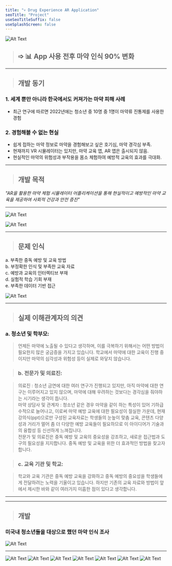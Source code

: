 ```yaml
---
title: "💀 Drug Experience AR Application"
seoTitle: "Project"
useSeoTitleSuffix: false
useSplashScreen: false
---
```



![Alt Text](/103.png)

> ## ➩ 📊 App 사용 전후 마약 인식 90% 변화


___


> ## 개발 동기   
###  1. 세계 뿐만 아니라 한국에서도 커져가는 마약 피해 사례     
- 최근 연구에 따르면 2022년에는 청소년 중 10명 중 1명이 마약류 진통제를 사용한 경험     
###  2. 경험해볼 수 없는 현실   
- 쉽게 접하는 마약 정보로 마약을 경험해보고 싶은 호기심, 마약 경각심 부족.  
- 현재까지 VR 시뮬레이터는 있지만, 마약 교육 앱, AR 앱은 출시되지 않음.     
- 현실적인 마약의 위험성과 부작용을 몸소 체험하여 예방적 교육의 효과를 극대화.  

___

> ## 개발 목적      
*"AR을 활용한 마약 체험 시뮬레이터 어플리케이션을 통해 현실적이고 예방적인 마약 교육을 제공하여 사회적 건강과 안전 증진”*   
___

![Alt Text](/43.png)

![Alt Text](/44.png)    

___
> ## 문제 인식
a. 부족한 중독 예방 및 교육 방법    
b. 부정확한 인식 및 부족한 교육 자료    
c. 예방과 교육의 인터렉티브 부재    
d. 실험적 학습 기회 부재    
e. 부족한 데이터 기반 접근  

![Alt Text](/d7.jpg)


___
> ## 실제 이해관계자의 의견
### a. 청소년 및 학부모:

> 언제든 마약에 노출될 수 있다고 생각하며, 이를 극복하기 위해서는 어떤 방법이 필요한지 많은 궁금증을 가지고 있습니다. 학교에서 마약에 대한 교육이 진행 중이지만 마약의 심각성과 위험성 등이 실제로 와닿지 않습니다.

> ### b. 전문가 및 의료진:

> 의료진 : 청소년 금연에 대한 여러 연구가 진행되고 있지만, 아직 마약에 대한 연구는 이루어지고 있지 않으며, 마약에 대해 우려하는 것보다는 경각심을 줘야하는 시기라는 생각이 듭니다.  
마약 상담사 및 관계자 : 청소년 같은 경우 마약을 같이 하는 특성이 있어 기하급수적으로 늘어나고, 이로써 마약 예방 교육에 대한 필요성이 절실한 가운데, 현재 강의식(ppt)으로만 구성된 교육자료는 학생들의 눈높이 맞춤 교육, 콘텐츠 다양성과 거리가 멀어 좀 더 다양한 예방 교육들이 필요하므로 이 아이디어가 기술과의 융합성 등 신선하게 느껴집니다.     
전문가 및 의료진은 중독 예방 및 교육의 중요성을 강조하고, 새로운 접근법과 도구의 필요성을 지지합니다. 중독 예방 및 교육을 위한 더 효과적인 방법을 찾고자 합니다.

> ### c. 교육 기관 및 학교:

> 학교와 교육 기관은 중독 예방 교육을 강화하고 중독 예방의 중요성을 학생들에게 전달하려는 노력을 기울이고 있습니다. 하지만 기존의 교육 자료와 방법이 앞에서 제시한 바와 같이 여러가지 미흡한 점이 있다고 생각합니다.



___
___
> ## 개발
### 미국내 청소년들을 대상으로 했던 마약 인식 조사
![Alt Text](/8.png)

___

![Alt Text](/10.png)
![Alt Text](/11.png)
![Alt Text](/48.png)
![Alt Text](/13.png)
![Alt Text](/14.png)
![Alt Text](/15.png)
![Alt Text](/16.png)


